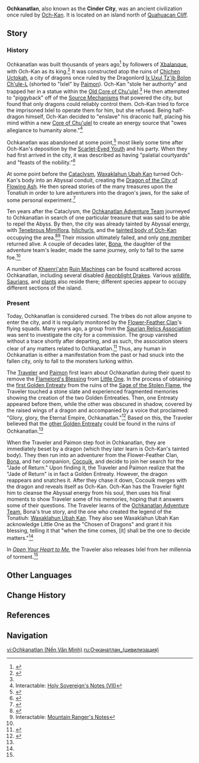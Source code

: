 {{Stub}}
{{About|the ancient civilization|the area|Ochkanatlan|the dragon city it was built on|Chichen Uctokah}}
{{Terminology Infobox
|title        = Ochkanatlan
|image        = Ochkanatlan.png
|type         = Ancient Civilizations
|type2        = Lore
|region       = Natlan
}}
'''Ochkanatlan''', also known as the '''Cinder City''', was an ancient civilization once ruled by [[Och-Kan]]. It is located on an island north of [[Quahuacan Cliff]].

==Story==
===History===
Ochkanatlan was built thousands of years ago<ref name="Open Heart">{{Ref/Quest|Open Your Heart to Me}}</ref> by followers of [[Xbalanque]], with Och-Kan as its king.<ref name="Scroll">{{Ref/ArtiSet|Scroll of the Hero of Cinder City}}</ref> It was constructed atop the ruins of [[Chichen Uctokah]], a city of dragons once ruled by the Dragonlord [[Ix Uxul Tz'ib Bolon Ch'ule-L]] (shorted to "Ixlel" by [[Paimon]]). Och-Kan "stole her authority" and trapped her in a statue within the [[Old Core of Chu'ulel]].<ref name="Open Heart" /> He then attempted to "piggyback" off of the [[Source Mechanism]]s that powered the city, but found that only dragons could reliably control them. Och-Kan tried to force the imprisoned Ixlel to operate them for him, but she refused. Being half-dragon himself, Och-Kan decided to "enslave" his draconic half, placing his mind within a new [[Core of Chu'ulel]] to create an energy source that "owes allegiance to humanity alone."<ref>Interactable: [[Holy Sovereign's Notes#Holy Sovereign's Notes (VII)|Holy Sovereign's Notes (VII)]]</ref>
<!--Add more details about Ochkanatlan under Och-Kan's rule-->

Ochkanatlan was abandoned at some point,<ref>{{Ref/NPC|Sibu}}</ref> most likely some time after Och-Kan's deposition by the [[Scarlet-Eyed Youth]] and his party. When they had first arrived in the city, it was described as having "palatial courtyards" and "feasts of the nobility."<ref>{{Ref/ArtiSet|Unfinished Reverie}}</ref>
<!--Add more details about the Scarlet-Eyed Youth's coup-->

At some point before the [[Cataclysm]], [[Waxaklahun Ubah Kan]] turned Och-Kan's body into an Abyssal conduit, creating the [[Dragon of the City of Flowing Ash]]. He then spread stories of the many treasures upon the Tonatiuh in order to lure adventurers into the dragon's jaws, for the sake of some personal experiment.<ref name="Moment">{{Ref/Quest|Moment of Awakening}}</ref>

Ten years after the Cataclysm, the [[Ochkanatlan Adventure Team]] journeyed to Ochkanatlan in search of one particular treasure that was said to be able to repel the Abyss. By then, the city was already tainted by Abyssal energy, with [[Tenebrous Mimiflora]], [[hilichurls]], and the [[Dragon of the City of Flowing Ash|tainted body of Och-Kan]] occupying the area.<ref name="Twisted">{{Ref/Quest|Twisted Extension}}</ref><ref>Interactable: [[Vucub Caquix Tower#Mountain Ranger's Notes|Mountain Ranger's Notes]]</ref> Their mission ultimately failed, and only [[Liriwu|one member]] returned alive. A couple of decades later, [[Bona]], the daughter of the adventure team's leader, made the same journey, only to fall to the same foe.<ref name="Moment" />

A number of [[Khaenri'ah]]n [[Ruin Machine]]s can be found scattered across Ochkanatlan, including several disabled [[Aeonblight Drake]]s. Various [[wildlife]], [[Saurian]]s, and [[Local Specialty|plants]] also reside there; different species appear to occupy different sections of the island.

===Present===
Today, Ochkanatlan is considered cursed. The tribes do not allow anyone to enter the city, and it is regularly monitored by the [[Flower-Feather Clan]]'s flying squads. Many years ago, a group from the [[Saurian Relics Association]] was sent to investigate the city for a commission. The group vanished without a trace shortly after departing, and as such, the association steers clear of any matters related to Ochkanatlan.<ref name="Road Ahead">{{Ref/Quest|The Road Ahead}}</ref> Thus, any human in Ochkanatlan is either a manifestation from the past or had snuck into the fallen city, only to fall to the monsters lurking within.

The [[Traveler]] and [[Paimon]] first learn about Ochkanatlan during their quest to remove the [[Xiuhcoatl|Flamelord's Blessing]] from [[Little One]]. In the process of obtaining the [[Golden Entreaty (Revelations from the Past)|first Golden Entreaty]] from the ruins of the [[Sage of the Stolen Flame]], the Traveler touched a stone slate and experienced fragmented memories showing the creation of the two Golden Entreaties. Then, one Entreaty appeared before them, while the other was obscured in shadow, covered by the raised wings of a dragon and accompanied by a voice that proclaimed: "Glory, glory, the Eternal Empire, Ochkanatlan."<ref name="Revelations">{{Ref/Quest|Revelations from the Past}}</ref> Based on this, the Traveler believed that the [[Golden Entreaty (Moment of Awakening)|other Golden Entreaty]] could be found in the ruins of Ochkanatlan.<ref name="Road Ahead" />

When the Traveler and Paimon step foot in Ochkanatlan, they are immediately beset by a dragon (which they later learn is Och-Kan's tainted body). They then run into an adventurer from the Flower-Feather Clan, [[Bona]], and her companion, [[Cocouik]], and decide to join her search for the "Jade of Return." Upon finding it, the Traveler and Paimon realize that the "Jade of Return" is in fact a Golden Entreaty. However, the dragon reappears and snatches it. After they chase it down, Cocouik merges with the dragon and reveals itself as Och-Kan. Och-Kan has the Traveler fight him to cleanse the Abyssal energy from his soul, then uses his final moments to show Traveler some of his memories, hoping that it answers some of their questions. The Traveler learns of the [[Ochkanatlan Adventure Team]], Bona's true story, and the one who created the legend of the Tonatiuh: [[Waxaklahun Ubah Kan]]. They also see Waxaklahun Ubah Kan acknowledge Little One as the "Chosen of Dragons" and grant it his blessing, telling it that "when the time comes, [it] shall be the one to decide matters."<ref name="Moment" />

In ''[[Open Your Heart to Me]]'', the Traveler also releases Ixlel from her millennia of torment.<ref name="Open Heart" />

==Other Languages==
{{Other Languages|Ochkanatlan}}

==Change History==
{{Change History|introduced=5.0}}

==References==
{{Reflist|2}}

==Navigation==
{{Lore Navbox|Civilization}}

[[vi:Ochkanatlan (Nền Văn Minh)]]
[[ru:Очканатлан_(цивилизация)]]